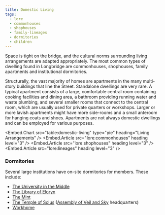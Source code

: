 ```yaml
---
title: Domestic Living
tags:
  - lore
  - commonhouses
  - shophouses
  - family-lineages
  - dormitories
  - children
---
```

Space is tight on the bridge, and the cultural norms surrounding living
arrangements are adapted appropriately. The most common types of dwelling found
in Longbridge are commonhouses, shophouses, family apartments and institutional
dormitories.

Structurally, the vast majority of homes are apartments in the many multi-story
buildings that line the Street. Standalone dwellings are very rare. A typical
apartment consists of a large, comfortable central room containing cooking
facilities and dining area, a bathroom providing running water and waste
plumbing, and several smaller rooms that connect to the central room, which are
usually used for private quarters or workshops. Larger or more lavish
apartments might have more side-rooms and a small anteroom for hanging coats
and shoes. Apartments are not always domestic dwellings and can be employed for
various purposes.

<Embed.Chart src="table:domestic-living" type="pie" heading="Living Arrangements" />
<Embed.Article src="lore:commonhouses" heading level="3" />
<Embed.Article src="lore:shophouses"   heading level="3" />
<Embed.Article src="lore:lineages"     heading level="3" />

### Dormitories
Several large institutions have on-site dormitories for members. These include:
- [The University in the Middle](location:university-in-the-middle)
- [The Library of Eloryn](location:the-library-of-eloryn)
- [The Mint](location:the-mint)
- [The Temple of Solus](location:the-temple-of-solus) ([Assembly of Veil and Sky](lore:assembly-of-veil-and-sky) headquarters)
- [Workhome](location:workhome)

